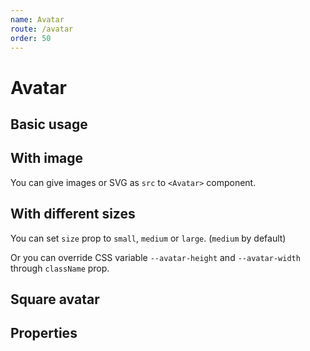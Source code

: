 ```yaml
---
name: Avatar
route: /avatar
order: 50
---
```



# Avatar

## Basic usage

<Playground className="horizontal-separator">
  <Avatar name="Darth Vader" />
  <Avatar name="Luke Skywalker" />
  <Avatar name="Yoda" />
  <Avatar name="C3PO" color="#DA8E03" />
</Playground>

## With image

You can give images or SVG as `src` to `<Avatar>` component.

<Playground className="horizontal-separator">
  <Avatar src="https://upload.wikimedia.org/wikipedia/en/7/76/Darth_Vader.jpg" />
  <Avatar src="https://upload.wikimedia.org/wikipedia/en/9/9b/Luke_Skywalker.png" />
  <Avatar src="https://upload.wikimedia.org/wikipedia/en/9/9b/Yoda_Empire_Strikes_Back.png" />
</Playground>

## With different sizes

You can set `size` prop to `small`, `medium` or `large`. (`medium` by default)

Or you can override CSS variable `--avatar-height` and `--avatar-width` through `className` prop.

<Playground className="horizontal-separator">
  <Avatar name="Yoda" size="small" />
  <Avatar name="Yoda" size="medium" />
  <Avatar name="Yoda" size="large" />
</Playground>

## Square avatar

<Playground className="horizontal-separator">
  <Avatar name="Darth Vader" square />
  <Avatar name="Luke Skywalker" square />
  <Avatar name="Yoda" square />
</Playground>

## Properties

<PropsTable of={Avatar} />
